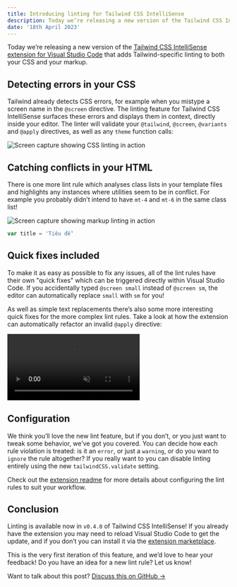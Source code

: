 ```yaml
---
title: Introducing linting for Tailwind CSS IntelliSense
description: Today we’re releasing a new version of the Tailwind CSS IntelliSense extension for Visual Studio Code that adds Tailwind-specific linting to both your CSS and your markup.
date: '18th April 2023'
---
```


Today we’re releasing a new version of the [Tailwind CSS IntelliSense extension for Visual Studio Code](https://marketplace.visualstudio.com/items?itemName=bradlc.vscode-tailwindcss) that adds Tailwind-specific linting to both your CSS and your markup.

## Detecting errors in your CSS

Tailwind already detects CSS errors, for example when you mistype a screen name in the `@screen` directive. The linting feature for Tailwind CSS IntelliSense surfaces these errors and displays them in context, directly inside your editor. The linter will validate your `@tailwind`, `@screen`, `@variants` and `@apply` directives, as well as any `theme` function calls:

![Screen capture showing CSS linting in action](/css@2x.png)

## Catching conflicts in your HTML

There is one more lint rule which analyses class lists in your template files and highlights any instances where utilities seem to be in conflict. For example you probably didn’t intend to have `mt-4` and `mt-6` in the same class list!

![Screen capture showing markup linting in action](/html@2x.png)

```js
var title = 'Tiêu đề'
```

## Quick fixes included

To make it as easy as possible to fix any issues, all of the lint rules have their own "quick fixes" which can be triggered directly within Visual Studio Code. If you accidentally typed `@screen small` instead of `@screen sm`, the editor can automatically replace `small` with `sm` for you!

As well as simple text replacements there’s also some more interesting quick fixes for the more complex lint rules. Take a look at how the extension can automatically refactor an invalid `@apply` directive:

<div className="relative overflow-hidden rounded-2xl">
  <div className="pointer-events-none absolute inset-0 rounded-2xl ring-1 ring-inset ring-slate-900/10"></div>
  <video
    src="https://assets.tailwindcss.com/blog/introducing-linting-for-tailwindcss-intellisense/apply-quick-fix.mp4"
    autoPlay
    playsInline
    loop
    muted
    className="m-0 block"
  />
</div>

## Configuration

We think you’ll love the new lint feature, but if you don’t, or you just want to tweak some behavior, we’ve got you covered. You can decide how each rule violation is treated: is it an `error`, or just a `warning`, or do you want to `ignore` the rule altogether? If you really want to you can disable linting entirely using the new `tailwindCSS.validate` setting.

Check out the [extension readme](https://github.com/tailwindcss/intellisense#tailwindcssvalidate) for more details about configuring the lint rules to suit your workflow.

## Conclusion

Linting is available now in `v0.4.0` of Tailwind CSS IntelliSense! If you already have the extension you may need to reload Visual Studio Code to get the update, and if you don’t you can install it via the [extension marketplace](https://marketplace.visualstudio.com/items?itemName=bradlc.vscode-tailwindcss).

This is the very first iteration of this feature, and we’d love to hear your feedback! Do you have an idea for a new lint rule? Let us know!

Want to talk about this post? <a href="https://github.com/tailwindcss/tailwindcss/discussions/1956">Discuss this on GitHub →</a>
